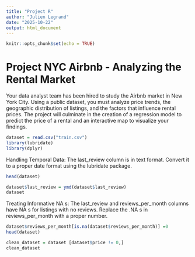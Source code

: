 ```yaml
---
title: "Project R"
author: "Julien Legrand"
date: "2025-10-22"
output: html_document
---
```


```r
knitr::opts_chunk$set(echo = TRUE)
```

# Project NYC Airbnb - Analyzing the Rental Market

Your data analyst team has been hired to study the Airbnb market in New York City. Using a public dataset, you must analyze price trends, the geographic distribution of listings, and the factors that influence rental prices. The project will culminate in the creation of a regression model to predict the price of a rental and an interactive map to visualize your findings.

```r
dataset = read.csv("train.csv")
library(lubridate)
library(dplyr)
```

Handling Temporal Data: The last_review column is in text format. Convert it to a proper date format using the lubridate package.

```r
head(dataset)
```

```r
dataset$last_review = ymd(dataset$last_review)
dataset
```

 Treating Informative NA s: The last_review and reviews_per_month columns have NA s for listings with no reviews. Replace the .NA s in 
reviews_per_month with a proper number.

```r
dataset$reviews_per_month[is.na(dataset$reviews_per_month)] =0 
head(dataset)
```

```r
clean_dataset = dataset [dataset$price != 0,]
clean_dataset
```

```r

```


